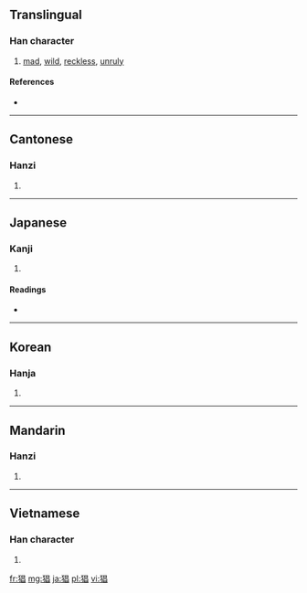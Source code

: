 ==Translingual==

===Han character===
{{Han char|rn=94|rad=犬|as=08|sn=11|four=4626<sub>0</sub>|canj=大竹日日 (KHAA)}}

# [[mad]], [[wild]], [[reckless]], [[unruly]]

====References====
* {{Han ref|kx=0713.170|dkj=20490|dj=1125.120|hdz=21353.040|uh=7316|ud=29462|bh=B273|bd=45683}}

----

==Cantonese==

===Hanzi===
{{yue-hanzi|jyut=|y=cheung1}}

# {{defn|Cantonese|sort=犬08}}

----

==Japanese==

===Kanji===
{{ja-kanji|grade=|rs=犬08}}

# {{defn|Japanese|sort=犬08}}

====Readings====
* {{ja-readings|on=[[しょう]] (shō)|kun=[[くるう]] (kuruu)|nanori=}}

----

==Korean==

===Hanja===
{{ko-hanja|hangeul=창|eumhun=|rv=chang|mr=ch'ang|y=chang}}

# {{defn|Korean|sort=犬08}}

----

==Mandarin==

===Hanzi===
{{cmn-hanzi|pin=[[chāng]] ([[chang1]])|wg=ch'ang<sup>1</sup>}}

# {{defn|Mandarin|sort=犬08}}

----

==Vietnamese==

===Han character===
{{vi-hantu|[[xương]]|rs=犬08}}

# {{defn|Vietnamese|sort=犬08}}

[[fr:猖]]
[[mg:猖]]
[[ja:猖]]
[[pl:猖]]
[[vi:猖]]